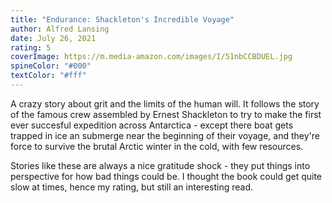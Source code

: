 ```yaml
---
title: "Endurance: Shackleton's Incredible Voyage"
author: Alfred Lansing
date: July 26, 2021
rating: 5
coverImage: https://m.media-amazon.com/images/I/51nbCCBDUEL.jpg
spineColor: "#000"
textColor: "#fff"
---
```


A crazy story about grit and the limits of the human will. It follows the story of the famous crew assembled by Ernest Shackleton to try to make the first ever succesful expedition across Antarctica - except there boat gets trapped in ice an submerge near the beginning of their voyage, and they're force to survive the brutal Arctic winter in the cold, with few resources.

Stories like these are always a nice gratitude shock - they put things into perspective for how bad things could be. I thought the book could get quite slow at times, hence my rating, but still an interesting read.
